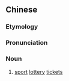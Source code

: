 ==Chinese==
{{zh-forms|s=体彩}}

===Etymology===
{{abbreviation of|體育彩票|tr=tǐyù cǎipiào|lang=zh}}

===Pronunciation===
{{zh-pron
|m=tǐcǎi
|mn=qz,xm,zz:thé-chhái
|cat=n
}}

===Noun===
{{zh-noun}}

# [[sport]] [[lottery]] [[ticket]]s